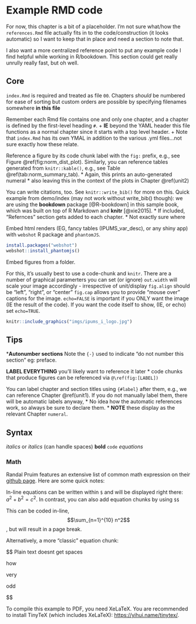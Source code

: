# Example RMD code {#ex_code}
 
For now, this chapter is a bit of a placeholder. I'm not sure what/how the `references.Rmd` file actually fits in to the code/construction (it looks automatic) so I want to keep that in place and need a section to note that. 

I also want a more centralized reference point to put any example code I find helpful while working in R/bookdown. This section could get really unrully really fast, but oh well.



## Core

`index.Rmd` is required and treated as file `00`. Chapters *should* be numbered for ease of sorting but custom orders are possible by specifying filenames somewhere **in this file**


Remember each Rmd file contains one and only one chapter, and a chapter is defined by the first-level heading `#`.
  + **IE** beyond the YAML header this file functions as a normal chapter since it starts with a top level header.
  + Note that `index.Rmd` has its own YMAL in addition to the various .yml files...not sure exactly how these relate.

Reference a figure by its code chunk label with the `fig:` prefix, e.g., see Figure \@ref(fig:norm_dist_plot). Similarly, you can reference tables generated from `knitr::kable()`, e.g., see Table \@ref(tab:norm_summary_tab).
  * Again, this prints an auto-generated numeral
  * also leaving this in the context of the plots in Chapter \@ref(unit2)
  

You can write citations, too. See `knitr::write_bib()` for more on this. Quick example from demo/index (may not work without write_bib() though): we are using the **bookdown** package [@R-bookdown] in this sample book, which was built on top of R Markdown and **knitr** [@xie2015].
  * If included, "Refernces" section gets added to each chapter. 
  * Not exactly sure where


Embed html renders (EG, fancy tables (IPUMS_var_desc), or any shiny app) with `webshot` R package and `phantomJS`.

```r
install.packages("webshot")
webshot::install_phantomjs()
```
  
  
Embed figures from a folder.

For this, it's usually best to use a code-chunk and `knitr`. There are a number of graphical paramerters you can set (or ignore)
`out.width` will scale your image accordingly - irrespective of unit/display
`fig.align` should be "left", "right", or "center"
`fig.cap` allows you to provide "mouse over" captions for the image. 
`echo=FALSE` is important if you ONLY want the image (IE the result of the code). If you want the code itself to show, (IE, or echo) set `echo=TRUE`.


```r
knitr::include_graphics("imgs/ipums_i_logo.jpg")
```
## Tips

***Autonumber sections** Note the `{-}` used to indicate "do not number this section" eg: preface.

**LABEL EVERYTHING** you'll likely want to reference it later
  * code chunks that produce figures can be referenced via `@\ref(fig:[LABEL])`
  

You can label chapter and section titles using `{#label}` after them, e.g., we can reference Chapter \@ref(unit1). If you do not manually label them, there will be automatic labels anyway,
  * No idea how the automatic references work, so always be sure to declare them.
  * **NOTE** these display as the relevant Chapter `numeral`.
  
  


## Syntax

_italics_ or 
*italics* (can handle spaces)
**bold**
`code`
$equations$

### Math

Randal Pruim features an extensive list of common math expression on their [github page](https://rpruim.github.io/s341/S19/from-class/MathinRmd.html). Here are some quick notes: 

In-line equations can be written within `$` and will be displayed right there: $a^2 + b^2 = c^2$. In contrast, you can also add equation chunks by using `$$` 

This can be coded in-line,  $$\sum_{n=1}^{10} n^2$$, but will result in a page break.


Alternatively, a more "classic" equation chunk:

$$
Plain text doesnt get spaces

how

very



odd

$$

To compile this example to PDF, you need XeLaTeX. You are recommended to install TinyTeX (which includes XeLaTeX): <https://yihui.name/tinytex/>.

